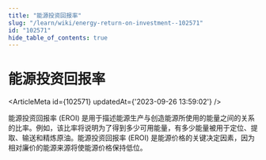 ```yaml
---
title: "能源投资回报率"
slug: "/learn/wiki/energy-return-on-investment--102571"
id: "102571"
hide_table_of_contents: true
---
```



# 能源投资回报率

<ArticleMeta id={102571} updatedAt={'2023-09-26 13:59:02'} />
<div className='border-solid border-b border-t-0 my-4 border-[var(--ifm-color-gray-300)]' />

能源投资回报率 (EROI) 是用于描述能源生产与创造能源所使用的能量之间的关系的比率。例如，该比率将说明为了得到多少可用能量，有多少能量被用于定位、提取、输送和精炼原油。能源投资回报率 (EROI) 是能源价格的关键决定因素，因为相对廉价的能源来源将使能源价格保持低位。
